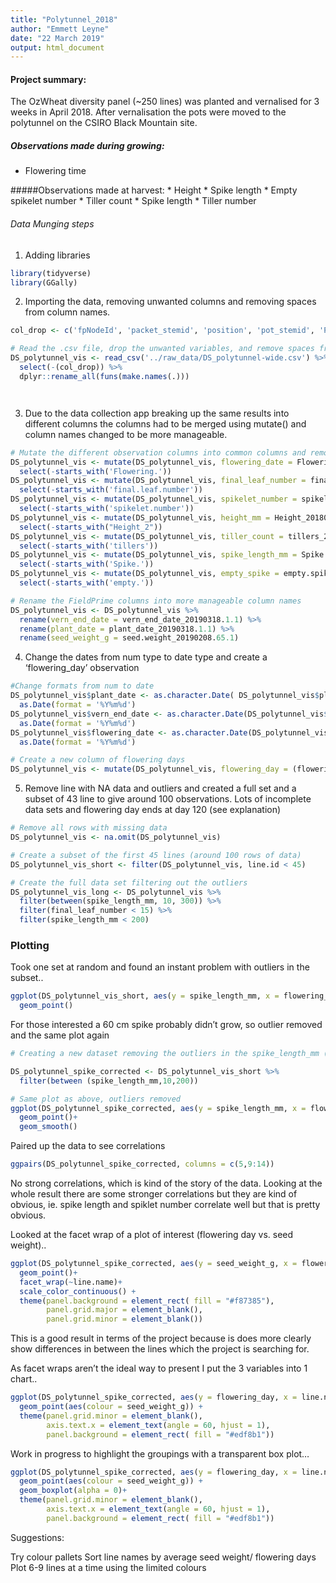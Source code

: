 ```yaml
---
title: "Polytunnel_2018"
author: "Emmett Leyne"
date: "22 March 2019"
output: html_document
---
```



#### Project summary:
The OzWheat diversity panel (~250 lines) was planted and vernalised for 3 weeks in April 2018. After vernalisation the pots were moved to the polytunnel on the CSIRO Black Mountain site.

##### Observations made during growing:
* Flowering time

#####Observations made at harvest:
* Height
* Spike length
* Empty spikelet number
* Tiller count
* Spike length
* Tiller number

###### Data Munging steps

1. Adding libraries

```r

library(tidyverse)
library(GGally)

```


2. Importing the data, removing unwanted columns and removing spaces from column names.

```r
col_drop <- c('fpNodeId', 'packet_stemid', 'position', 'pot_stemid', 'Photo_20181129.60.1', 'Photo_20181204.32.1', 'Flowering Date_20180524.40.1')

# Read the .csv file, drop the unwanted variables, and remove spaces from variable names
DS_polytunnel_vis <- read_csv('../raw_data/DS_polytunnel-wide.csv') %>% 
  select(-(col_drop)) %>% 
  dplyr::rename_all(funs(make.names(.)))




```

3. Due to the data collection app breaking up the same results into different columns the columns had to be merged using mutate() and column names changed to be more manageable.
```r
# Mutate the different observation columns into common columns and remove the old columns
DS_polytunnel_vis <- mutate(DS_polytunnel_vis, flowering_date = Flowering.Date_20180725.15.1,Flowering.Date_20180817.2.1) %>% 
  select(-starts_with('Flowering.'))
DS_polytunnel_vis <- mutate(DS_polytunnel_vis, final_leaf_number = final.leaf.number_20180524.41.1, final.leaf.number_20181204.26.1, final.leaf.number_20181210.31.1) %>% 
  select(-starts_with('final.leaf.number'))
DS_polytunnel_vis <- mutate(DS_polytunnel_vis, spikelet_number = spikelet.number_20180524.42.1, spikelet.number_20181204.27.1, spikelet.number_20181210.32.1) %>% 
  select(-starts_with('spikelet.number'))
DS_polytunnel_vis <- mutate(DS_polytunnel_vis, height_mm = Height_20180524.43.1, Height_20181204.28.1, Height_20181210.33.1) %>% 
  select(-starts_with("Height_2"))
DS_polytunnel_vis <- mutate(DS_polytunnel_vis, tiller_count = tillers_20180524.44.1, tillers_20181204.29.1, tillers_20181210.34.1) %>% 
  select(-starts_with('tillers'))
DS_polytunnel_vis <- mutate(DS_polytunnel_vis, spike_length_mm = Spike.Length_20181122.59.1, Spike.Length_20181204.31.1, Spike.Length_20181210.36.1) %>% 
  select(-starts_with('Spike.'))
DS_polytunnel_vis <- mutate(DS_polytunnel_vis, empty_spike = empty.spikelets_20180524.45.1, empty.spikelets_20181204.30.1, empty.spikelets_20181210.35.1) %>% 
  select(-starts_with('empty.'))

# Rename the FieldPrime columns into more manageable column names
DS_polytunnel_vis <- DS_polytunnel_vis %>% 
  rename(vern_end_date = vern_end_date_20190318.1.1) %>% 
  rename(plant_date = plant_date_20190318.1.1) %>% 
  rename(seed_weight_g = seed.weight_20190208.65.1)

```

4. Change the dates from num type to date type and create a 'flowering_day' observation

```r
#Change formats from num to date
DS_polytunnel_vis$plant_date <- as.character.Date( DS_polytunnel_vis$plant_date) %>% 
  as.Date(format = '%Y%m%d')
DS_polytunnel_vis$vern_end_date <- as.character.Date(DS_polytunnel_vis$vern_end_date) %>% 
  as.Date(format = '%Y%m%d')
DS_polytunnel_vis$flowering_date <- as.character.Date(DS_polytunnel_vis$flowering_date) %>% 
  as.Date(format = '%Y%m%d')

# Create a new column of flowering days
DS_polytunnel_vis <- mutate(DS_polytunnel_vis, flowering_day = (flowering_date - vern_end_date))
```

5. Remove line with NA data and outliers and created a full set and a subset of 43 line to give around 100 observations. Lots of incomplete data sets and flowering day ends at day 120 (see explanation)

```r
# Remove all rows with missing data
DS_polytunnel_vis <- na.omit(DS_polytunnel_vis)

# Create a subset of the first 45 lines (around 100 rows of data)
DS_polytunnel_vis_short <- filter(DS_polytunnel_vis, line.id < 45)

# Create the full data set filtering out the outliers
DS_polytunnel_vis_long <- DS_polytunnel_vis %>% 
  filter(between(spike_length_mm, 10, 300)) %>% 
  filter(final_leaf_number < 15) %>% 
  filter(spike_length_mm < 200)

```

### Plotting

Took one set at random and found an instant problem with outliers in the subset..

```r
ggplot(DS_polytunnel_vis_short, aes(y = spike_length_mm, x = flowering_day))+
  geom_point()

```

For those interested a 60 cm spike probably didn't grow, so outlier removed and the same plot again

```r

# Creating a new dataset removing the outliers in the spike_length_mm (definite incorrect data)

DS_polytunnel_spike_corrected <- DS_polytunnel_vis_short %>% 
  filter(between (spike_length_mm,10,200))

# Same plot as above, outliers removed
ggplot(DS_polytunnel_spike_corrected, aes(y = spike_length_mm, x = flowering_day))+
  geom_point()+
  geom_smooth()
```

Paired up the data to see correlations

```r
ggpairs(DS_polytunnel_spike_corrected, columns = c(5,9:14))
```

No strong correlations, which is kind of the story of the data. Looking at the whole result there are some stronger correlations but they are kind of obvious, ie. spike length and spiklet number correlate well but that is pretty obvious.


Looked at the facet wrap of a plot of interest  (flowering day vs. seed weight)..


```r
ggplot(DS_polytunnel_spike_corrected, aes(y = seed_weight_g, x = flowering_day))+
  geom_point()+
  facet_wrap(~line.name)+
  scale_color_continuous() +
  theme(panel.background = element_rect( fill = "#f87385"),
        panel.grid.major = element_blank(),
        panel.grid.minor = element_blank())
```

This is a good result in terms of the project because is does more clearly show differences in between the lines which the project is searching for. 

As facet wraps aren't the ideal way to present I put the 3 variables into 1 chart..

```r
ggplot(DS_polytunnel_spike_corrected, aes(y = flowering_day, x = line.name))+
  geom_point(aes(colour = seed_weight_g)) + 
  theme(panel.grid.minor = element_blank(),
        axis.text.x = element_text(angle = 60, hjust = 1),
        panel.background = element_rect( fill = "#edf8b1"))
```


Work in progress to highlight the groupings with a transparent box plot...
```r
ggplot(DS_polytunnel_spike_corrected, aes(y = flowering_day, x = line.name))+
  geom_point(aes(colour = seed_weight_g)) + 
  geom_boxplot(alpha = 0)+
  theme(panel.grid.minor = element_blank(),
        axis.text.x = element_text(angle = 60, hjust = 1),
        panel.background = element_rect( fill = "#edf8b1"))
```


Suggestions:

Try colour pallets
Sort line names by average seed weight/ flowering days
Plot 6-9 lines at a time using the limited colours
